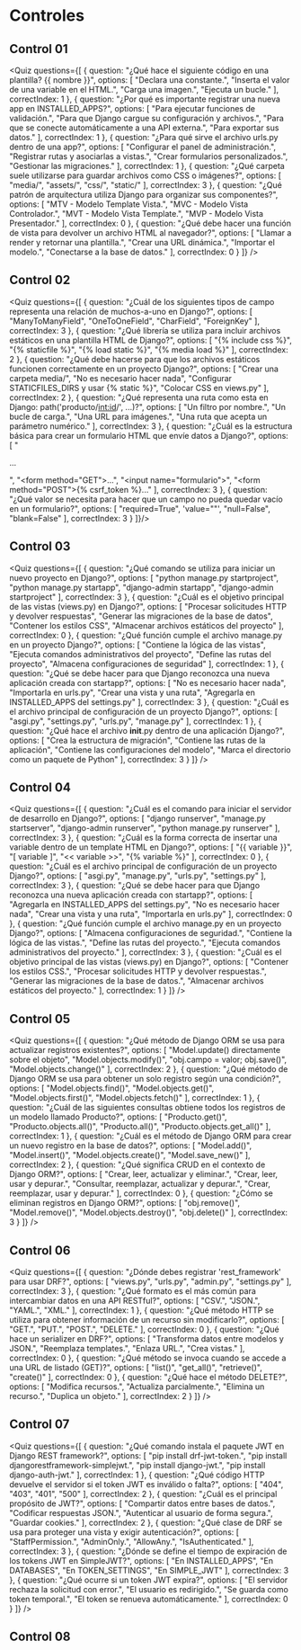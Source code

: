 # Controles

## Control 01

<Quiz questions={[
  {
    question: "¿Qué hace el siguiente código en una plantilla? {{ nombre }}",
    options: [
      "Declara una constante.",
      "Inserta el valor de una variable en el HTML.",
      "Carga una imagen.",
      "Ejecuta un bucle."
    ],
    correctIndex: 1
  },
  {
    question: "¿Por qué es importante registrar una nueva app en INSTALLED_APPS?",
    options: [
      "Para ejecutar funciones de validación.",
      "Para que Django cargue su configuración y archivos.",
      "Para que se conecte automáticamente a una API externa.",
      "Para exportar sus datos."
    ],
    correctIndex: 1
  },
  {
    question: "¿Para qué sirve el archivo urls.py dentro de una app?",
    options: [
      "Configurar el panel de administración.",
      "Registrar rutas y asociarlas a vistas.",
      "Crear formularios personalizados.",
      "Gestionar las migraciones."
    ],
    correctIndex: 1
  },
  {
    question: "¿Qué carpeta suele utilizarse para guardar archivos como CSS o imágenes?",
    options: [
      "media/",
      "assets/",
      "css/",
      "static/"
    ],
    correctIndex: 3
  },
  {
    question: "¿Qué patrón de arquitectura utiliza Django para organizar sus componentes?",
    options: [
      "MTV - Modelo Template Vista.",
      "MVC - Modelo Vista Controlador.",
      "MVT - Modelo Vista Template.",
      "MVP - Modelo Vista Presentador."
    ],
    correctIndex: 0
  },
  {
    question: "¿Qué debe hacer una función de vista para devolver un archivo HTML al navegador?",
    options: [
      "Llamar a render y retornar una plantilla.",
      "Crear una URL dinámica.",
      "Importar el modelo.",
      "Conectarse a la base de datos."
    ],
    correctIndex: 0
  }
]} />


## Control 02

<Quiz questions={[
  {
    question: "¿Cuál de los siguientes tipos de campo representa una relación de muchos-a-uno en Django?",
    options: [
      "ManyToManyField",
      "OneToOneField", 
      "CharField",
      "ForeignKey"
    ],
    correctIndex: 3
  },
  {
    question: "¿Qué librería se utiliza para incluir archivos estáticos en una plantilla HTML de Django?",
    options: [
      "{% include css %}",
      "{% staticfile %}",
      "{% load static %}",
      "{% media load %}"
    ],
    correctIndex: 2
  },
  {
    question: "¿Qué debe hacerse para que los archivos estáticos funcionen correctamente en un proyecto Django?",
    options: [
      "Crear una carpeta media/",
      "No es necesario hacer nada",
      "Configurar STATICFILES_DIRS y usar {% static %}",
      "Colocar CSS en views.py"
    ],
    correctIndex: 2
  },
  {
    question: "¿Qué representa una ruta como esta en Django: path('producto/<int:id>/', ...)?",
    options: [
      "Un filtro por nombre.",
      "Un bucle de carga.",
      "Una URL para imágenes.", 
      "Una ruta que acepta un parámetro numérico."
    ],
    correctIndex: 3
  },
  {
    question: "¿Cuál es la estructura básica para crear un formulario HTML que envíe datos a Django?",
    options: [
      "<form> ... </form>",
      "<form method=\"GET\">...</form>",
      "<input name=\"formulario\">",
      "<form method=\"POST\">{% csrf_token %}...</form>"
    ],
    correctIndex: 3
  },
  {
    question: "¿Qué valor se necesita para hacer que un campo no pueda quedar vacío en un formulario?",
    options: [
      "required=True",
      'value=""',
      "null=False",
      "blank=False"
    ],
    correctIndex: 3
  }
]}/>

## Control 03

<Quiz questions={[
	{
		question: "¿Qué comando se utiliza para iniciar un nuevo proyecto en Django?",
		options: [
			"python manage.py startproject",
			"python manage.py startapp",
			"django-admin startapp",
			"django-admin startproject"
		],
		correctIndex: 3
	},
	{
		question: "¿Cuál es el objetivo principal de las vistas (views.py) en Django?",
		options: [
			"Procesar solicitudes HTTP y devolver respuestas",
			"Generar las migraciones de la base de datos",
			"Contener los estilos CSS",
			"Almacenar archivos estáticos del proyecto"
		],
		correctIndex: 0
	},
	{
		question: "¿Qué función cumple el archivo manage.py en un proyecto Django?",
		options: [
			"Contiene la lógica de las vistas",
			"Ejecuta comandos administrativos del proyecto",
			"Define las rutas del proyecto",
			"Almacena configuraciones de seguridad"
		],
		correctIndex: 1
	},
	{
		question: "¿Qué se debe hacer para que Django reconozca una nueva aplicación creada con startapp?",
		options: [
			"No es necesario hacer nada",
			"Importarla en urls.py",
			"Crear una vista y una ruta",
			"Agregarla en INSTALLED_APPS del settings.py"
		],
		correctIndex: 3
	},
	{
		question: "¿Cuál es el archivo principal de configuración de un proyecto Django?",
		options: [
			"asgi.py",
			"settings.py",
			"urls.py",
			"manage.py"
		],
		correctIndex: 1
	},
	{
		question: "¿Qué hace el archivo __init__.py dentro de una aplicación Django?",
		options: [
			"Crea la estructura de migración",
			"Contiene las rutas de la aplicación",
			"Contiene las configuraciones del modelo",
			"Marca el directorio como un paquete de Python"
		],
		correctIndex: 3
	}
]} />

## Control 04

<Quiz questions={[
	{
		question: "¿Cuál es el comando para iniciar el servidor de desarrollo en Django?",
		options: [
			"django runserver",
			"manage.py startserver",
			"django-admin runserver",
			"python manage.py runserver"
		],
		correctIndex: 3
	},
	{
		question: "¿Cuál es la forma correcta de insertar una variable dentro de un template HTML en Django?",
		options: [
			"{{ variable }}",
			"[ variable ]",
			"<< variable >>",
			"{% variable %}"
		],
		correctIndex: 0
	},
	{
		question: "¿Cuál es el archivo principal de configuración de un proyecto Django?",
		options: [
			"asgi.py",
			"manage.py",
			"urls.py",
			"settings.py"
		],
		correctIndex: 3
	},
	{
		question: "¿Qué se debe hacer para que Django reconozca una nueva aplicación creada con startapp?",
		options: [
			"Agregarla en INSTALLED_APPS del settings.py",
			"No es necesario hacer nada",
			"Crear una vista y una ruta",
			"Importarla en urls.py"
		],
		correctIndex: 0
	},
	{
		question: "¿Qué función cumple el archivo manage.py en un proyecto Django?",
		options: [
			"Almacena configuraciones de seguridad.",
			"Contiene la lógica de las vistas.",
			"Define las rutas del proyecto.",
			"Ejecuta comandos administrativos del proyecto."
		],
		correctIndex: 3
	},
	{
		question: "¿Cuál es el objetivo principal de las vistas (views.py) en Django?",
		options: [
			"Contener los estilos CSS.",
			"Procesar solicitudes HTTP y devolver respuestas.",
			"Generar las migraciones de la base de datos.",
			"Almacenar archivos estáticos del proyecto."
		],
		correctIndex: 1
	}
]} />

## Control 05

<Quiz questions={[
	{
		question: "¿Qué método de Django ORM se usa para actualizar registros existentes?",
		options: [
			"Model.update() directamente sobre el objeto",
			"Model.objects.modify()",
			"obj.campo = valor; obj.save()",
			"Model.objects.change()"
		],
		correctIndex: 2
	},
	{
		question: "¿Qué método de Django ORM se usa para obtener un solo registro según una condición?",
		options: [
			"Model.objects.find()",
			"Model.objects.get()",
			"Model.objects.first()",
			"Model.objects.fetch()"
		],
		correctIndex: 1
	},
	{
		question: "¿Cuál de las siguientes consultas obtiene todos los registros de un modelo llamado Producto?",
		options: [
			"Producto.get()",
			"Producto.objects.all()",
			"Producto.all()",
			"Producto.objects.get_all()"
		],
		correctIndex: 1
	},
	{
		question: "¿Cuál es el método de Django ORM para crear un nuevo registro en la base de datos?",
		options: [
			"Model.add()",
			"Model.insert()",
			"Model.objects.create()",
			"Model.save_new()"
		],
		correctIndex: 2
	},
	{
		question: "¿Qué significa CRUD en el contexto de Django ORM?",
		options: [
			"Crear, leer, actualizar y eliminar.",
			"Crear, leer, usar y depurar.",
			"Consultar, reemplazar, actualizar y depurar.",
			"Crear, reemplazar, usar y depurar."
		],
		correctIndex: 0
	},
	{
		question: "¿Cómo se eliminan registros en Django ORM?",
		options: [
			"obj.remove()",
			"Model.remove()",
			"Model.objects.destroy()",
			"obj.delete()"
		],
		correctIndex: 3
	}
]} />

## Control 06

<Quiz questions={[
	{
		question: "¿Dónde debes registrar 'rest_framework' para usar DRF?",
		options: [
			"views.py",
			"urls.py",
			"admin.py",
			"settings.py"
		],
		correctIndex: 3
	},
	{
		question: "¿Qué formato es el más común para intercambiar datos en una API RESTful?",
		options: [
			"CSV.",
			"JSON.",
			"YAML.",
			"XML."
		],
		correctIndex: 1
	},
	{
		question: "¿Qué método HTTP se utiliza para obtener información de un recurso sin modificarlo?",
		options: [
			"GET.",
			"PUT.",
			"POST.",
			"DELETE."
		],
		correctIndex: 0
	},
	{
		question: "¿Qué hace un serializer en DRF?",
		options: [
			"Transforma datos entre modelos y JSON.",
			"Reemplaza templates.",
			"Enlaza URL.",
			"Crea vistas."
		],
		correctIndex: 0
	},
	{
		question: "¿Qué método se invoca cuando se accede a una URL de listado (GET)?",
		options: [
			"list()",
			"get_all()",
			"retrieve()",
			"create()"
		],
		correctIndex: 0
	},
	{
		question: "¿Qué hace el método DELETE?",
		options: [
			"Modifica recursos.",
			"Actualiza parcialmente.",
			"Elimina un recurso.",
			"Duplica un objeto."
		],
		correctIndex: 2
	}
]} />

## Control 07

<Quiz questions={[
	{
		question: "¿Qué comando instala el paquete JWT en Django REST framework?",
		options: [
			"pip install drf-jwt-token.",
			"pip install djangorestframework-simplejwt.",
			"pip install django-jwt.",
			"pip install django-auth-jwt."
		],
		correctIndex: 1
	},
	{
		question: "¿Qué código HTTP devuelve el servidor si el token JWT es inválido o falta?",
		options: [
			"404",
			"403",
			"401",
			"500"
		],
		correctIndex: 2
	},
	{
		question: "¿Cuál es el principal propósito de JWT?",
		options: [
			"Compartir datos entre bases de datos.",
			"Codificar respuestas JSON.",
			"Autenticar al usuario de forma segura.",
			"Guardar cookies."
		],
		correctIndex: 2
	},
	{
		question: "¿Qué clase de DRF se usa para proteger una vista y exigir autenticación?",
		options: [
			"StaffPermission.",
			"AdminOnly.",
			"AllowAny.",
			"IsAuthenticated."
		],
		correctIndex: 3
	},
	{
		question: "¿Dónde se define el tiempo de expiración de los tokens JWT en SimpleJWT?",
		options: [
			"En INSTALLED_APPS",
			"En DATABASES",
			"En TOKEN_SETTINGS",
			"En SIMPLE_JWT"
		],
		correctIndex: 3
	},
	{
		question: "¿Qué ocurre si un token JWT expira?",
		options: [
			"El servidor rechaza la solicitud con error.",
			"El usuario es redirigido.",
			"Se guarda como token temporal.",
			"El token se renueva automáticamente."
		],
		correctIndex: 0
	}
]} />

## Control 08

